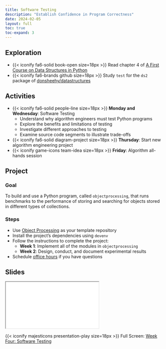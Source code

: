 ```yaml
---
title: Software Testing
description: "Establish Confidence in Program Correctness"
date: 2024-02-05
layout: full
toc: true
toc-expand: 3
---
```


## Exploration

- {{< iconify fa6-solid book-open size=18px >}} Read chapter 4 of [A First
Course on Data Structures in
Python](https://donsheehy.github.io/datastructures/)
- {{< iconify fa6-brands github size=18px >}} Study `test` for the `ds2` package
of [donsheehy/datastructures](https://github.com/donsheehy/datastructures/)

## Activities

- {{< iconify fa6-solid people-line size=18px >}} **Monday and Wednesday**:
Software Testing
  - Understand why algorithm engineers must test Python programs
  - Explore the benefits and limitations of testing
  - Investigate different approaches to testing
  - Examine source code segments to illustrate trade-offs
- {{< iconify fa6-solid diagram-project size=18px >}} **Thursday**: Start new algorithm engineering project
- {{< iconify game-icons team-idea size=18px >}} **Friday**: Algorithm all-hands session

## Project

### Goal

To build and use a Python program, called `objectprocessing`, that runs
benchmarks to the performance of storing and searching for objects stored in
different types of collections.

### Steps

- Use [Object Processing](https://github.com/Algorithmology/object-processing-starter) as your template repository
- Install the project's dependencies using `devenv`
- Follow the instructions to complete the project:
  - **Week 1**: Implement all of the modules in `objectprocessing`
  - **Week 2**: Design, conduct, and document experimental results
- Schedule [office hours](https://www.gregorykapfhammer.com/schedule/) if you
have questions

## Slides

```{=html}
<iframe class="slide-deck" src="../../slides/weekfour/"></iframe>
```

{{< iconify majesticons presentation-play size=18px >}} Full Screen: [Week Four: Software Testing](../../slides/weekfour/)
